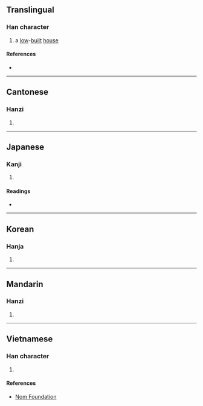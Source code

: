 {{character info/new}}
==Translingual==

===Han character===
{{Han char|rn=53|rad=广|as=08|sn=11|four=00246|canj=IHWJ|ids=⿸广卑}}

# a [[low]]-[[built]] [[house]]

====References====
* {{Han ref|kx=0347.060|dkj=09359|dj=0657.160|hdz=20889.020|uh=5EB3|ud=24243|bh=D54B|bd=54603}}

----

==Cantonese==

===Hanzi===
{{yue-hanzi|jyut=[[bei1]], [[pei5]]|y=bei1, pei5}}

# {{defn|lang=yue|sort=广08}}

----

==Japanese==

===Kanji===
{{ja-kanji|grade=|rs=广08}}

# {{defn|lang=ja|sort=广08}}

====Readings====
* {{ja-readings|on=[[ひ]] (hi), [[び]] (bi)|kun=[[ひくい]] (hikui)}}

----

==Korean==

===Hanja===
{{ko-hanja|hangeul=비|rv=bi|mr=pi}}

# {{defn|lang=ko|sort=广08}}

----

==Mandarin==

===Hanzi===
{{cmn-hanzi|pin=[[bì]] ([[bi4]])|wg=pi<sup>4</sup>}}

# {{defn|lang=cmn|sort=广08}}

----

==Vietnamese==

===Han character===
{{vi-readings|rs=广08|hanviet=ty}}

# {{defn|lang=vi|sort=广08}}

====References====
* [http://nomfoundation.org/common/nom_details.php?codepoint=5eb3 Nom Foundation]